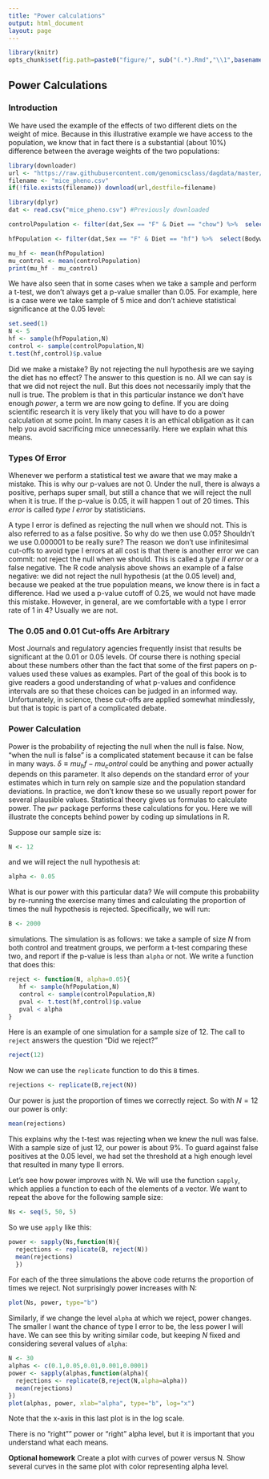 ```yaml
---
title: "Power calculations"
output: html_document
layout: page
---
```


```r
library(knitr)
opts_chunk$set(fig.path=paste0("figure/", sub("(.*).Rmd","\\1",basename(knitr:::knit_concord$get('infile'))), "-"))
```



## Power Calculations 

### Introduction

We have used the example of the effects of two different diets on the weight of mice. Because in this illustrative example we have access to the population, we know that in fact there is a substantial (about 10%) difference between the average weights of the two populations:

```r
library(downloader)
url <- "https://raw.githubusercontent.com/genomicsclass/dagdata/master/inst/extdata/mice_pheno.csv"
filename <- "mice_pheno.csv"
if(!file.exists(filename)) download(url,destfile=filename)
```

```r
library(dplyr)
dat <- read.csv("mice_pheno.csv") #Previously downloaded 

controlPopulation <- filter(dat,Sex == "F" & Diet == "chow") %>%  select(Bodyweight) %>% unlist

hfPopulation <- filter(dat,Sex == "F" & Diet == "hf") %>%  select(Bodyweight) %>% unlist

mu_hf <- mean(hfPopulation)
mu_control <- mean(controlPopulation)
print(mu_hf - mu_control)
```

We have also seen that in some cases when we take a sample and perform a t-test, we don't always get a p-value smaller than 0.05. For example, here is a case were we take sample of 5 mice and don't achieve statistical significance at the 0.05 level:

```r
set.seed(1)
N <- 5
hf <- sample(hfPopulation,N)
control <- sample(controlPopulation,N)
t.test(hf,control)$p.value
```

Did we make a mistake? By not rejecting the null hypothesis are we saying the diet has no effect? The answer to this question is no. All we can say is that we did not reject the null. But this does not necessarily imply that the null is true. The problem is that in this particular instance we don't have enough _power_, a term we are now going to define. If you are doing scientific research it is very likely that you will have to do a power calculation at some point. In many cases it is an ethical obligation as it can help you avoid sacrificing mice unnecessarily. Here we explain what this means.


### Types Of Error

Whenever we perform a statistical test we aware that we may make a mistake. This is why our p-values are not 0. Under the null, there is always a positive, perhaps super small, but still a chance that we will reject the null when it is true. If the p-value is 0.05, it will happen 1 out of 20 times. This *error* is called _type I error_ by statisticians. 

A type I error is defined as rejecting the null when we should not. This is also referred to as a false positive. So why do we then use 0.05? Shouldn't we use 0.000001 to be really sure? The reason we don't use infinitesimal cut-offs to avoid type I errors at all cost is that there is another error we can commit: not reject the null when we should. This is called a _type II error_ or a false negative. The R code analysis above shows an example of a false negative: we did not reject the null hypothesis (at the 0.05 level) and, because we peaked at the true population means, we know there is in fact a difference. Had we used a p-value cutoff of 0.25, we would not have made this mistake. However, in general, are we comfortable with a type I error rate of 1 in 4? Usually we are not. 


### The 0.05 and 0.01 Cut-offs Are Arbitrary

Most Journals and regulatory agencies frequently insist that results be significant at the 0.01 or 0.05 levels. Of course there is nothing special about these numbers other than the fact that some of the first papers on p-values used these values as examples. Part of the goal of this book is to give readers a good understanding of what p-values and confidence intervals are so that these choices can be judged in an informed way. Unfortunately, in science, these cut-offs are applied somewhat mindlessly, but that is topic is part of a complicated debate.


### Power Calculation

Power is the probability of rejecting the null when the null is false. Now, "when the null is false" is a complicated statement because it can be false in many ways. $\delta \equiv mu_hf - mu_control$ could be anything and power actually depends on this parameter. It also depends on the standard error of your estimates which in turn rely on sample size and the population standard deviations. In practice, we don't know these so we usually report power for several plausible values. Statistical theory gives us formulas to calculate power. The `pwr` package performs these calculations for you. Here we will illustrate the concepts behind power by coding up simulations in R.

Suppose our sample size is: 

```r
N <- 12
```

and we will reject the null hypothesis at:

```r
alpha <- 0.05
```

What is our power with this particular data? We will compute this probability by re-running the exercise many times and calculating the proportion of times the null hypothesis is rejected. Specifically, we will run: 

```r
B <- 2000
```

simulations. The simulation is as follows: we take a sample of size $N$ from both control and treatment groups, we perform a t-test comparing these two, and report if the p-value is less than `alpha` or not. We write a function that does this:

```r
reject <- function(N, alpha=0.05){
   hf <- sample(hfPopulation,N) 
   control <- sample(controlPopulation,N)
   pval <- t.test(hf,control)$p.value
   pval < alpha
}
```

Here is an example of one simulation for a sample size of 12. The call to `reject` answers the question "Did we reject?" 
```r
reject(12)
```

Now we can use the `replicate` function to do this `B` times. 

```r
rejections <- replicate(B,reject(N))
```

Our power is just the proportion of times we correctly reject. So with  $N=12$ our power is only: 

```r
mean(rejections)
```

This explains why the t-test was rejecting when we knew the null was false. With a sample size of just 12, our power is about 9%. To guard against false positives at the 0.05 level, we had set the threshold at a high enough level that resulted in many type II errors.

Let's see how power improves with N. We will use the function `sapply`, which applies a function to each of the elements of a vector. We want to repeat the above for the following sample size:

```r
Ns <- seq(5, 50, 5)
```

So we use `apply` like this:
```r
power <- sapply(Ns,function(N){
  rejections <- replicate(B, reject(N))
  mean(rejections)
  })
```

For each of the three simulations the above code returns the proportion of times we reject. Not surprisingly power increases with N:

```r
plot(Ns, power, type="b")
```

Similarly, if we change the level `alpha` at which we reject, power changes. The smaller I want the chance of type I error to be, the less power I will have. We can see this by writing similar code, but keeping $N$ fixed and considering several values of `alpha`:

```r
N <- 30
alphas <- c(0.1,0.05,0.01,0.001,0.0001)
power <- sapply(alphas,function(alpha){
  rejections <- replicate(B,reject(N,alpha=alpha))
  mean(rejections)
})
plot(alphas, power, xlab="alpha", type="b", log="x")
```

Note that the x-axis in this last plot is in the log scale.

There is no "right"" power or "right" alpha level, but it is important that you understand what each means.

<b>Optional homework</b> Create a plot with curves of power versus N. Show several curves in the same plot with color representing alpha level.
